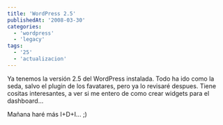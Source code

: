 ```yaml
---
title: 'WordPress 2.5'
publishedAt: '2008-03-30'
categories:
  - 'wordpress'
  - 'legacy'
tags:
  - '25'
  - 'actualizacion'
---
```


Ya tenemos la versión 2.5 del WordPress instalada. Todo ha ido como la seda, salvo el plugin de los favatares, pero ya lo revisaré despues. Tiene cositas interesantes, a ver si me entero de como crear widgets para el dashboard...

Mañana haré más I+D+I... ;)
